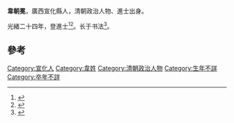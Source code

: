'''韋朝冕'''，廣西宣化縣人，清朝政治人物、進士出身。

光緒二十四年，登進士<ref>{{cite book|editor=中山市小榄镇地方志编纂委员会|title=中山市小榄镇志 上 1152-1979|date=2012年6月|publisher=广州：广东人民出版社|isbn=9787218073866|pages=1068|accessdate=2017-01-10}}</ref><ref>{{cite book|author1=罗世敏，杨德辉，林小静|editor=南宁市郊区地方志编纂委员会|title=南宁市郊区志|date=2004年12月|publisher=方志出版社|location=北京|isbn=7-80192-427-4|pages=5-6|accessdate=2017-01-10}}</ref>。长于书法<ref>{{cite book|author1=赵禄祥|title=中国美术家大辞典 上|date=2007年7月|publisher=北京：北京出版社|isbn=978-7-200-06879-5|pages=161|accessdate=2017-01-10}}</ref>。

==參考==
{{reflist}}
{{清朝人物小作品}}
{{光緒二十四年戊戌科殿試金榜}}

[[Category:宣化人|Category:宣化人]]
[[Category:韋姓|Category:韋姓]]
[[Category:清朝政治人物|Category:清朝政治人物]]
[[Category:生年不詳|Category:生年不詳]]
[[Category:卒年不詳|Category:卒年不詳]]